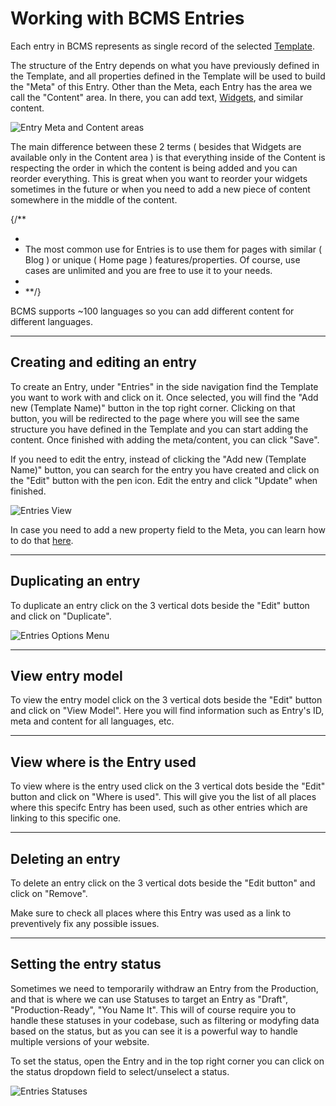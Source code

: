 
# Working with BCMS Entries

Each entry in BCMS represents as single record of the selected [Template](/inside-bcms/templates).

The structure of the Entry depends on what you have previously defined in the Template, and all properties defined in the Template will be used to build the "Meta" of this Entry.
Other than the Meta, each Entry has the area we call the "Content" area. In there, you can add text, [Widgets](/inside-bcms/widgets), and similar content.

<Image
  src={entriesMetaContent}
  alt="Entry Meta and Content areas"
  className="w-auto h-auto"
  unoptimized
/>

The main difference between these 2 terms ( besides that Widgets are available only in the Content area ) is that everything inside of the Content is respecting the order in which the content is being added and you can reorder everything. This is great when you want to reorder your widgets sometimes in the future or when you need to add a new piece of content somewhere in the middle of the content.

{/**
 *  <Note>
 * The most common use for Entries is to use them for pages with similar ( Blog ) or unique ( Home page ) features/properties. Of course, use cases are unlimited and you are free to use it to your needs.
 * </Note> 
 * **/}

<Note>
  BCMS supports ~100 languages so you can add different content for different languages.
</Note>

---

## Creating and editing an entry

To create an Entry, under "Entries" in the side navigation find the Template you want to work with and click on it. Once selected, you will find the "Add new (Template Name)" button in the top right corner.
Clicking on that button, you will be redirected to the page where you will see the same structure you have defined in the Template and you can start adding the content. Once finished with adding the meta/content, you can click "Save".

If you need to edit the entry, instead of clicking the "Add new (Template Name)" button, you can search for the entry you have created and click on the "Edit" button with the pen icon. Edit the entry and click "Update" when finished.

<Image
  src={entriesEntries}
  alt="Entries View"
  className="w-full h-auto"
  unoptimized
/>

In case you need to add a new property field to the Meta, you can learn how to do that [here](/inside-bcms/templates#adding-properties-to-a-template).

---

## Duplicating an entry

To duplicate an entry click on the 3 vertical dots beside the "Edit" button and click on "Duplicate".

<Image
  src={entriesOptionsMenu}
  alt="Entries Options Menu"
  className="w-auto h-auto"
  unoptimized
/>

---

## View entry model

To view the entry model click on the 3 vertical dots beside the "Edit" button and click on "View Model". Here you will find information such as Entry's ID, meta and content for all languages, etc.

---

## View where is the Entry used

To view where is the entry used click on the 3 vertical dots beside the "Edit" button and click on "Where is used". This will give you the list of all places where this specifc Entry has been used, such as other entries which are linking to this specific one.

---

## Deleting an entry

To delete an entry click on the 3 vertical dots beside the "Edit button" and click on "Remove".

<Note>
  Make sure to check all places where this Entry was used as a link to preventively fix any possible issues.
</Note>

---

## Setting the entry status

Sometimes we need to temporarily withdraw an Entry from the Production, and that is where we can use Statuses to target an Entry as "Draft", "Production-Ready", "You Name It". This will of course require you to handle these statuses in your codebase, such as filtering or modyfing data based on the status, but as you can see it is a powerful way to handle multiple versions of your website.

To set the status, open the Entry and in the top right corner you can click on the status dropdown field to select/unselect a status.

<Image
  src={entriesStatus}
  alt="Entries Statuses"
  className="w-auto h-auto"
  unoptimized
/>
